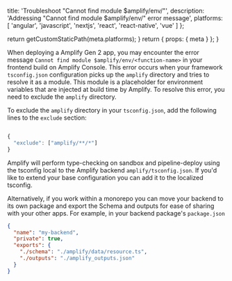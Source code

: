 
  title: 'Troubleshoot "Cannot find module $amplify/env/<function-name>"',
  description: 'Addressing "Cannot find module $amplify/env/<function-name>" error message',
  platforms: [
    'angular',
    'javascript',
    'nextjs',
    'react',
    'react-native',
    'vue'
  ]
};

  return getCustomStaticPath(meta.platforms);
}
  return {
    props: {
      meta
    }
  };
}

When deploying a Amplify Gen 2 app, you may encounter the error message `Cannot find module $amplify/env/<function-name>` in your frontend build on Amplify Console. This error occurs when your framework `tsconfig.json` configuration picks up the `amplify` directory and tries to resolve it as a module. This module is a placeholder for environment variables that are injected at build time by Amplify. To resolve this error, you need to exclude the `amplify` directory.

To exclude the `amplify` directory in your `tsconfig.json`, add the following lines to the `exclude` section:

```ts title='tsconfig.json'

{
  "exclude": ["amplify/**/*"]
}
```

Amplify will perform type-checking on sandbox and pipeline-deploy using the tsconfig local to the Amplify backend `amplify/tsconfig.json`. If you'd like to extend your base configuration you can add it to the localized tsconfig.

Alternatively, if you work within a monorepo you can move your backend to its own package and export the Schema and outputs for ease of sharing with your other apps. For example, in your backend package's `package.json`

```json title='package.json'
{
  "name": "my-backend",
  "private": true,
  "exports": {
    "./schema": "./amplify/data/resource.ts",
    "./outputs": "./amplify_outputs.json"
  }
}
```
